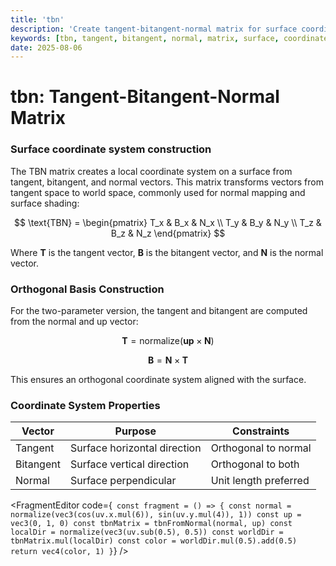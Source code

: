 ```yaml
---
title: 'tbn'
description: 'Create tangent-bitangent-normal matrix for surface coordinate systems'
keywords: [tbn, tangent, bitangent, normal, matrix, surface, coordinate, transform]
date: 2025-08-06
---
```



# tbn: Tangent-Bitangent-Normal Matrix

### Surface coordinate system construction

The TBN matrix creates a local coordinate system on a surface from tangent, bitangent, and normal vectors. This matrix transforms vectors from tangent space to world space, commonly used for normal mapping and surface shading:

$$
\text{TBN} = \begin{pmatrix}
T_x & B_x & N_x \\
T_y & B_y & N_y \\
T_z & B_z & N_z
\end{pmatrix}
$$

Where $\mathbf{T}$ is the tangent vector, $\mathbf{B}$ is the bitangent vector, and $\mathbf{N}$ is the normal vector.

### Orthogonal Basis Construction

For the two-parameter version, the tangent and bitangent are computed from the normal and up vector:

$$
\mathbf{T} = \text{normalize}(\mathbf{up} \times \mathbf{N})
$$

$$
\mathbf{B} = \mathbf{N} \times \mathbf{T}
$$

This ensures an orthogonal coordinate system aligned with the surface.

### Coordinate System Properties

| Vector    | Purpose                      | Constraints           |
| --------- | ---------------------------- | --------------------- |
| Tangent   | Surface horizontal direction | Orthogonal to normal  |
| Bitangent | Surface vertical direction   | Orthogonal to both    |
| Normal    | Surface perpendicular        | Unit length preferred |

<FragmentEditor
        code={`
const fragment = () => {
        const normal = normalize(vec3(cos(uv.x.mul(6)), sin(uv.y.mul(4)), 1))
        const up = vec3(0, 1, 0)
        const tbnMatrix = tbnFromNormal(normal, up)
        const localDir = normalize(vec3(uv.sub(0.5), 0.5))
        const worldDir = tbnMatrix.mul(localDir)
        const color = worldDir.mul(0.5).add(0.5)
        return vec4(color, 1)
}`}
/>

